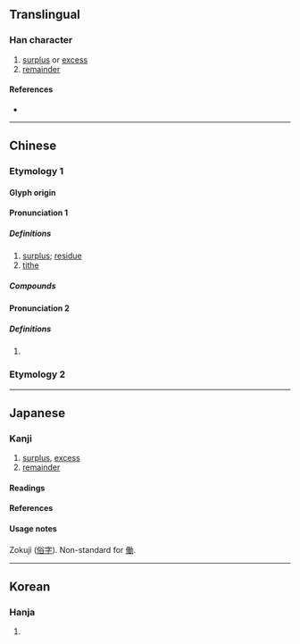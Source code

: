 {{also|働}}
{{character info/new}}
==Translingual==

===Han character===
{{Han char|rn=9|rad=人|as=02|sn=4|four=24227|canj=OKS|ids=⿰亻力}}

# [[surplus]] or [[excess]]
# [[remainder]]

====References====
* {{Han ref|kx=0091.100|dkj=00350|dj=0193.020|hdz=10110.020|uh=4EC2|ud=20162|bh=C952|bd=51538}}

----

==Chinese==
===Etymology 1===
{{zh-forms|alt=阞}}

====Glyph origin====
{{Han etym}}

====Pronunciation 1====
{{zh-pron
|m=lè
|c=lak6
|mc=2
|oc=n,1
|ma=
|cat=n
}}

=====Definitions=====
{{zh-hanzi}}

# [[surplus]]; [[residue]]
# [[tithe]]

=====Compounds=====
{{zh-der|仂語|偪仂}}

====Pronunciation 2====
{{zh-pron
|m=lì
|c=lik6
|mc=1
|oc=n,2
|ma=
|cat=a
}}

=====Definitions=====
{{zh-hanzi}}

# {{zh-alt-form|力|to [[strive]]}}

===Etymology 2===
{{zh-see|働|v}}

----

==Japanese==
{{ja-see-also|働}}

===Kanji===
{{ja-kanji|grade=uc|rs=人02}}

# [[surplus]], [[excess]]
# [[remainder]]

====Readings====
{{ja-readings
|goon=ろく, りき
|kanon=ろく, りょく
|kun=はたら-く, つと-める
}}

====References====
{{ja-kref
|jis=503E
|ku=4830
|shift=98BC
|euc=D0BE
|freq=''[[俗字]] (zokuji)''
|nelson=342
|newnelson=101
|halpern=22
|kld=''not listed''
|heisig=''not listed''
|tuttle=2a11.1
}}

====Usage notes====
Zokuji ([[俗字]]). Non-standard for [[働]].

----

==Korean==

===Hanja===
{{ko-hanja|hangeul=[[륵]]|rv=reuk|mr=rŭk}}

# {{defn|lang=ko|sort=人02}}
